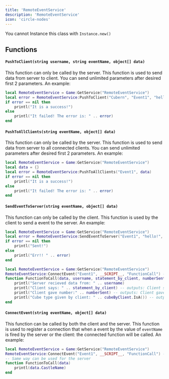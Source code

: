 ```yaml
---
title: 'RemoteEventService'
description: 'RemoteEventService'
icon: 'circle-nodes'
---
```

<Warning>You cannot Instance this class with `Instance.new()`</Warning>
## Functions
#### `PushToClient(string username, string eventName, object[] data)`
<Info>This function can only be called by the server.</Info>
This function is used to send data from server to client. You can send unlimited parameters after desired first 2 parameters. An example:
```lua
local RemoteEventService = Game:GetService("RemoteEventService")
local error = RemoteEventService:PushToClient("Cubern", "Event1", "hello!", Map["Cube"], 22233)
if error == nil then
    printl("It is a success!")
else
    printl("It failed! The error is: " .. error)
end
```

#### `PushToAllClients(string eventName, object[] data)`
<Info>This function can only be called by the server.</Info>
This function is used to send data from server to all connected clients. You can send unlimited parameters after desired first 2 parameters. An example:
```lua
local RemoteEventService = Game:GetService("RemoteEventService")
local data = {}
local error = RemoteEventService:PushToAllClients("Event1", data)
if error == nil then
    printl("It is a success!")
else
    printl("It failed! The error is: " .. error)
end
```

#### `SendEventToServer(string eventName, object[] data)`
<Info>This function can only be called by the client.</Info>
This function is used by the client to send a event to the server. An example:
<CodeGroup>
```lua client.clua
local RemoteEventService = Game:GetService("RemoteEventService")
local error = RemoteEventService:SendEventToServer("Event1", "hello!", 222, Map["Cube"])
if error == nil then
    printl("Sent!")
else 
    printl("Err!! " .. error)
end
```
```lua server.clua
local RemoteEventService = Game:GetService("RemoteEventService")
RemoteEventService:ConnectEvent("Event1", __SCRIPT__, "FunctionCall") -- since we had registered the event by name of "Event1" on client we will use "Event1" as first paramter
function FunctionToCall(data, username, statement_by_client, numberSent, cubeByClient)
    printl("Server recieved data from: " .. username)
    printl("Client says: " .. statement_by_client) -- outputs: Client says: hello!
    printl("Client gave number:" .. numberSent) -- outputs: Client gave number: 222
    printl("Cube type given by client: " .. cubeByClient.IsA()) -- outputs: Client type given by client: Instance
end
```
</CodeGroup>

#### `ConnectEvent(string eventName, object[] data)`
<Info>This function can be called by both the client and the server.</Info>
This function is used to register a connection that when a event by the value of `eventName` is fired by the server or the client: the connected function will be called. An example:
```lua
local RemoteEventService = Game:GetService("RemoteEventService")
RemoteEventService:ConnectEvent("Event1", __SCRIPT__, "FunctionCall") -- since we had registered the event by name of "Event1" we will use "Event1" as first paramter
-- Same way can be used for the server
function FunctionToCall(data)
    printl(data.CastleName)
end
```